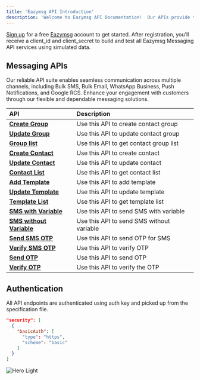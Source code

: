 ```yaml
---
title: 'Eazymsg API Introduction'
description: 'Welcome to Eazymsg API Documentation!  Our APIs provide the tools necessary to send messages efficiently and effectively across different channels.'
---
```



<Note>

[Sign up](https://auth.enginify.in/signup) for a free [Eazymsg](https://eazymsg.com) account to get started. After registration, you'll receive a client_id and client_secret to build and test all Eazymsg Messaging API services using simulated data.

</Note>


## Messaging APIs 


Our reliable API suite enables seamless communication across multiple channels, including Bulk SMS, Bulk Email, WhatsApp Business, Push Notifications, and Google RCS. Enhance your engagement with customers through our flexible and dependable messaging solutions.


| API                                                                           | Description                                     |
| :---------------------------------------------------------------------------- | :---------------------------------------------- |
| <a href="/api-reference/eazymsg-api/endpoints/sms/contacts/create-group">**Create Group**</a> | Use this API to create contact group |
| <a href="/api-reference/eazymsg-api/endpoints/sms/contacts/update-group">**Update Group**</a> | Use this API to update contact group |
| <a href="/api-reference/eazymsg-api/endpoints/sms/contacts/group-list">**Group list**</a> | Use this API to get contact group list |
| <a href="/api-reference/eazymsg-api/endpoints/sms/contacts/create-contact">**Create Contact**</a> | Use this API to create contact |
| <a href="/api-reference/eazymsg-api/endpoints/sms/contacts/update-contact">**Update Contact**</a> | Use this API to update contact |
| <a href="/api-reference/eazymsg-api/endpoints/sms/contacts/contact-list">**Contact List**</a> | Use this API to get contact list |
| <a href="/api-reference/eazymsg-api/endpoints/sms/templates/add-template">**Add Template**</a> | Use this API to add template |
| <a href="/api-reference/eazymsg-api/endpoints/sms/templates/update-template">**Update Template**</a> | Use this API to update template |
| <a href="/api-reference/eazymsg-api/endpoints/sms/templates/template-list">**Template List**</a> | Use this API to get template list |
| <a href="/api-reference/eazymsg-api/endpoints/sms/send-sms/with-variable">**SMS with Variable**</a> | Use this API to send SMS with variable |
| <a href="/api-reference/eazymsg-api/endpoints/sms/send-sms/without-variable">**SMS without Variable**</a> | Use this API to send SMS without variable |
| <a href="/api-reference/eazymsg-api/endpoints/sms-otp/send">**Send SMS OTP**</a> | Use this API to send OTP for SMS |
| <a href="/api-reference/eazymsg-api/endpoints/sms-otp/verify">**Verify SMS OTP**</a> | Use this API to verify OTP  |
| <a href="/api-reference/eazymsg-api/endpoints/send-otp/send">**Send OTP**</a> | Use this API to send OTP  |
| <a href="/api-reference/eazymsg-api/endpoints/send-otp/verify">**Verify OTP**</a>| Use this API to verify the OTP  |


## Authentication 

All API endpoints are authenticated using auth key and picked up from the specification file.

```json
"security": [
  {
    "basicAuth": [
      "type": "https",
      "scheme": "basic"
    ]
  }
]
```

<img
  src="/images/auth.png"
  alt="Hero Light"
/>